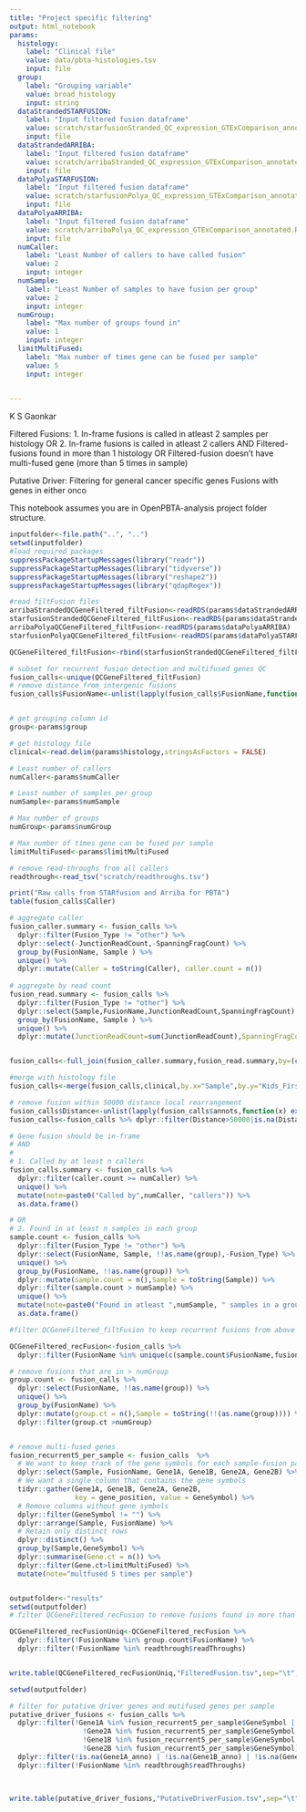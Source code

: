 ```yaml
---
title: "Project specific filtering"
output: html_notebook
params:
  histology:
    label: "Clinical file" 
    value: data/pbta-histologies.tsv
    input: file
  group:
    label: "Grouping variable"
    value: broad_histology
    input: string
  dataStrandedSTARFUSION:
    label: "Input filtered fusion dataframe"
    value: scratch/starfusionStranded_QC_expression_GTExComparison_annotated.RDS
    input: file
  dataStrandedARRIBA:
    label: "Input filtered fusion dataframe"
    value: scratch/arribaStranded_QC_expression_GTExComparison_annotated.RDS
    input: file
  dataPolyaSTARFUSION:
    label: "Input filtered fusion dataframe"
    value: scratch/starfusionPolya_QC_expression_GTExComparison_annotated.RDS
    input: file
  dataPolyaARRIBA:
    label: "Input filtered fusion dataframe"
    value: scratch/arribaPolya_QC_expression_GTExComparison_annotated.RDS
    input: file    
  numCaller:
    label: "Least Number of callers to have called fusion"
    value: 2
    input: integer
  numSample:
    label: "Least Number of samples to have fusion per group"
    value: 2
    input: integer
  numGroup:
    label: "Max number of groups found in"
    value: 1
    input: integer
  limitMultiFused:
    label: "Max number of times gene can be fused per sample"
    value: 5
    input: integer     

    
---
```


K S Gaonkar

Filtered Fusions:
1. In-frame fusions is called in atleast 2 samples per histology OR
2. In-frame fusions is called in atleast 2 callers 
AND
Filtered-fusions found in more than 1 histology OR
Filtered-fusion doesn't have multi-fused gene (more than 5 times in sample)

Putative Driver:
Filtering for general cancer specific genes
Fusions with genes in either onco

This notebook assumes you are in OpenPBTA-analysis project folder structure.


```r
inputfolder<-file.path("..", "..")
setwd(inputfolder)
#load required packages
suppressPackageStartupMessages(library("readr"))
suppressPackageStartupMessages(library("tidyverse"))
suppressPackageStartupMessages(library("reshape2"))
suppressPackageStartupMessages(library("qdapRegex"))

#read filtFusion files
arribaStrandedQCGeneFiltered_filtFusion<-readRDS(params$dataStrandedARRIBA)
starfusionStrandedQCGeneFiltered_filtFusion<-readRDS(params$dataStrandedSTARFUSION)
arribaPolyaQCGeneFiltered_filtFusion<-readRDS(params$dataPolyaARRIBA)
starfusionPolyaQCGeneFiltered_filtFusion<-readRDS(params$dataPolyaSTARFUSION)

QCGeneFiltered_filtFusion<-rbind(starfusionStrandedQCGeneFiltered_filtFusion,arribaStrandedQCGeneFiltered_filtFusion,starfusionPolyaQCGeneFiltered_filtFusion,arribaPolyaQCGeneFiltered_filtFusion)

# subset for recurrent fusion detection and multifused genes QC
fusion_calls<-unique(QCGeneFiltered_filtFusion)
# remove distance from intergenic fusions
fusion_calls$FusionName<-unlist(lapply(fusion_calls$FusionName,function(x) rm_between(x, "(", ")", extract = F)))


# get grouping column id
group<-params$group

# get histology file
clinical<-read.delim(params$histology,stringsAsFactors = FALSE)

# Least number of callers
numCaller<-params$numCaller

# Least number of samples per group
numSample<-params$numSample

# Max number of groups 
numGroup<-params$numGroup

# Max number of times gene can be fused per sample
limitMultiFused<-params$limitMultiFused

# remove read-throughs from all callers
readthrough<-read_tsv("scratch/readthroughs.tsv")

print("Raw calls from STARfusion and Arriba for PBTA")
table(fusion_calls$Caller)
```


```r

# aggregate caller 
fusion_caller.summary <- fusion_calls %>%
  dplyr::filter(Fusion_Type != "other") %>%
  dplyr::select(-JunctionReadCount,-SpanningFragCount) %>%
  group_by(FusionName, Sample ) %>%
  unique() %>%
  dplyr::mutate(Caller = toString(Caller), caller.count = n())
  
# aggregate by read count
fusion_read.summary <- fusion_calls %>%
  dplyr::filter(Fusion_Type != "other") %>%
  dplyr::select(Sample,FusionName,JunctionReadCount,SpanningFragCount) %>%
  group_by(FusionName, Sample ) %>%
  unique() %>%
  dplyr::mutate(JunctionReadCount=sum(JunctionReadCount),SpanningFragCount=sum(SpanningFragCount))


fusion_calls<-full_join(fusion_caller.summary,fusion_read.summary,by=(c("Sample","FusionName")))

#merge with histology file
fusion_calls<-merge(fusion_calls,clinical,by.x="Sample",by.y="Kids_First_Biospecimen_ID")

# remove fusion within 50000 distance local rearrangement
fusion_calls$Distance<-unlist(lapply(fusion_calls$annots,function(x) ex_between(x, "LOCAL_REARRANGEMENT:-:[", "]")[[1]]))
fusion_calls<-fusion_calls %>% dplyr::filter(Distance>50000|is.na(Distance))

```


```r
# Gene fusion should be in-frame
# AND
#
# 1. Called by at least n callers
fusion_calls.summary <- fusion_calls %>%
  dplyr::filter(caller.count >= numCaller) %>%
  unique() %>%
  mutate(note=paste0("Called by",numCaller, "callers")) %>%
  as.data.frame()

# OR
# 2. Found in at least n samples in each group
sample.count <- fusion_calls %>%
  dplyr::filter(Fusion_Type != "other") %>%
  dplyr::select(FusionName, Sample, !!as.name(group),-Fusion_Type) %>%
  unique() %>%
  group_by(FusionName, !!as.name(group)) %>%
  dplyr::mutate(sample.count = n(),Sample = toString(Sample)) %>%
  dplyr::filter(sample.count > numSample) %>%
  unique() %>%
  mutate(note=paste0("Found in atleast ",numSample, " samples in a group")) %>%
  as.data.frame()


```



```r
#filter QCGeneFiltered_filtFusion to keep recurrent fusions from above sample.count and fusion_calls.summary

QCGeneFiltered_recFusion<-fusion_calls %>%
  dplyr::filter(FusionName %in% unique(c(sample.count$FusionName,fusion_calls.summary$FusionName)))

```





```r
# remove fusions that are in > numGroup
group.count <- fusion_calls %>%
  dplyr::select(FusionName, !!as.name(group)) %>%
  unique() %>%
  group_by(FusionName) %>%
  dplyr::mutate(group.ct = n(),Sample = toString(!!(as.name(group)))) %>%
  dplyr::filter(group.ct >numGroup)


# remove multi-fused genes
fusion_recurrent5_per_sample <- fusion_calls  %>%
  # We want to keep track of the gene symbols for each sample-fusion pair
  dplyr::select(Sample, FusionName, Gene1A, Gene1B, Gene2A, Gene2B) %>%
  # We want a single column that contains the gene symbols
  tidyr::gather(Gene1A, Gene1B, Gene2A, Gene2B,
                key = gene_position, value = GeneSymbol) %>%
  # Remove columns without gene symbols
  dplyr::filter(GeneSymbol != "") %>%
  dplyr::arrange(Sample, FusionName) %>%
  # Retain only distinct rows
  dplyr::distinct() %>%
  group_by(Sample,GeneSymbol) %>% 
  dplyr::summarise(Gene.ct = n()) %>% 
  dplyr::filter(Gene.ct>limitMultiFused) %>%
  mutate(note="multfused 5 times per sample")



```


```r


outputfolder<-"results"
setwd(outputfolder)
# filter QCGeneFiltered_recFusion to remove fusions found in more than 1 group 

QCGeneFiltered_recFusionUniq<-QCGeneFiltered_recFusion %>%
  dplyr::filter(!FusionName %in% group.count$FusionName) %>%
  dplyr::filter(!FusionName %in% readthrough$readThroughs)


write.table(QCGeneFiltered_recFusionUniq,"FilteredFusion.tsv",sep="\t",quote=FALSE,row.names = FALSE)

```





```r
setwd(outputfolder)

# filter for putative driver genes and mutifused genes per sample
putative_driver_fusions <- fusion_calls %>%
  dplyr::filter(!Gene1A %in% fusion_recurrent5_per_sample$GeneSymbol |
                  !Gene2A %in% fusion_recurrent5_per_sample$GeneSymbol |
                  !Gene1B %in% fusion_recurrent5_per_sample$GeneSymbol | 
                  !Gene2B %in% fusion_recurrent5_per_sample$GeneSymbol) %>%
  dplyr::filter(!is.na(Gene1A_anno) | !is.na(Gene1B_anno) | !is.na(Gene2A_anno) | !is.na(Gene2B_anno)) %>%
  dplyr::filter(!FusionName %in% readthrough$readThroughs)
  
  

write.table(putative_driver_fusions,"PutativeDriverFusion.tsv",sep="\t",quote=FALSE,row.names = FALSE)

```








